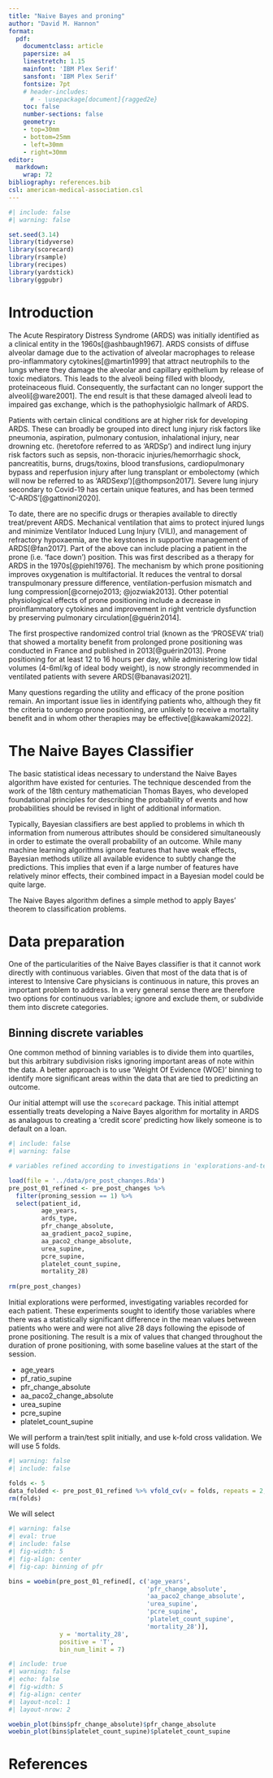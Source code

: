 ```yaml
---
title: "Naive Bayes and proning"
author: "David M. Hannon"
format:
  pdf:
    documentclass: article
    papersize: a4
    linestretch: 1.15
    mainfont: 'IBM Plex Serif'
    sansfont: 'IBM Plex Serif'
    fontsize: 7pt
    # header-includes:
      # - \usepackage[document]{ragged2e} 
    toc: false
    number-sections: false
    geometry: 
    - top=30mm
    - bottom=25mm
    - left=30mm
    - right=30mm
editor: 
  markdown: 
    wrap: 72
bibliography: references.bib
csl: american-medical-association.csl
---
```


```r
#| include: false
#| warning: false

set.seed(3.14)
library(tidyverse)
library(scorecard)
library(rsample)
library(recipes)
library(yardstick)
library(ggpubr)
```


# Introduction

The Acute Respiratory Distress Syndrome (ARDS) was initially identified
as a clinical entity in the 1960s[@ashbaugh1967]. ARDS consists of
diffuse alveolar damage due to the activation of alveolar macrophages to
release pro-inflammatory cytokines[@martin1999] that attract neutrophils
to the lungs where they damage the alveolar and capillary epithelium by
release of toxic mediators. This leads to the alveoli being filled with
bloody, proteinaceous fluid. Consequently, the surfactant can no longer
support the alveoli[@ware2001]. The end result is that these damaged
alveoli lead to impaired gas exchange, which is the pathophysiolgic
hallmark of ARDS.

Patients with certain clinical conditions are at higher risk for
developing ARDS. These can broadly be grouped into direct lung injury
risk factors like pneumonia, aspiration, pulmonary contusion,
inhalational injury, near drowning etc. (heretofore referred to as
'ARDSp') and indirect lung injury risk factors such as sepsis,
non-thoracic injuries/hemorrhagic shock, pancreatitis, burns,
drugs/toxins, blood transfusions, cardiopulmonary bypass and reperfusion
injury after lung transplant or embolectomy (which will now be referred
to as 'ARDSexp')[@thompson2017]. Severe lung injury secondary to
Covid-19 has certain unique features, and has been termed
'C-ARDS'[@gattinoni2020].

To date, there are no specific drugs or therapies available to directly
treat/prevent ARDS. Mechanical ventilation that aims to protect injured
lungs and minimize Ventilator Induced Lung Injury (VILI), and management
of refractory hypoxaemia, are the keystones in supportive management of
ARDS[@fan2017]. Part of the above can include placing a patient in the
prone (i.e. 'face down') position. This was first described as a therapy
for ARDS in the 1970s[@piehl1976]. The mechanism by which prone
positioning improves oxygenation is multifactorial. It reduces the
ventral to dorsal transpulmonary pressure difference,
ventilation-perfusion mismatch and lung compression[@cornejo2013;
@jozwiak2013]. Other potential physiological effects of prone
positioning include a decrease in proinflammatory cytokines and
improvement in right ventricle dysfunction by preserving pulmonary
circulation[@guérin2014].

The first prospective randomized control trial (known as the 'PROSEVA'
trial) that showed a mortality benefit from prolonged prone positioning
was conducted in France and published in 2013[@guérin2013]. Prone
positioning for at least 12 to 16 hours per day, while administering low
tidal volumes (4-6ml/kg of ideal body weight), is now strongly
recommended in ventilated patients with severe ARDS[@banavasi2021].

Many questions regarding the utility and efficacy of the prone position
remain. An important issue lies in identifying patients who, although
they fit the criteria to undergo prone positioning, are unlikely to
receive a mortality benefit and in whom other therapies may be
effective[@kawakami2022].

# The Naive Bayes Classifier

The basic statistical ideas necessary to understand the Naive Bayes
algorithm have existed for centuries. The technique descended from the
work of the 18th century mathematician Thomas Bayes, who developed
foundational principles for describing the probability of events and how
probabilities should be revised in light of additional information.

Typically, Bayesian classifiers are best applied to problems in which th
information from numerous attributes should be considered simultaneously
in order to estimate the overall probability of an outcome. While many
machine learning algorithms ignore features that have weak effects,
Bayesian methods utilize all available evidence to subtly change the
predictions. This implies that even if a large number of features have
relatively minor effects, their combined impact in a Bayesian model
could be quite large.

The Naive Bayes algorithm defines a simple method to apply Bayes'
theorem to classification problems.

# Data preparation

One of the particularities of the Naive Bayes classifier is that it
cannot work directly with continuous variables. Given that most of the
data that is of interest to Intensive Care physicians is continuous in
nature, this proves an important problem to address. In a very general
sense there are therefore two options for continuous variables; ignore
and exclude them, or subdivide them into discrete categories.

## Binning discrete variables
One common method of binning variables is to divide them into quartiles, but this arbitrary subdivision risks ignoring important areas of note within the data. A better approach is to use 'Weight Of Evidence (WOE)' binning to identify more significant areas within the data that are tied to predicting an outcome.

Our initial attempt will use the `scorecard` package. This initial attempt essentially treats developing a Naive Bayes algorithm for mortality in ARDS as analagous to creating a 'credit score' predicting how likely someone is to default on a loan.

```r
#| include: false
#| warning: false

# variables refined according to investigations in 'explorations-and-tests.R'

load(file = '../data/pre_post_changes.Rda')
pre_post_01_refined <- pre_post_changes %>% 
  filter(proning_session == 1) %>% 
  select(patient_id,
         age_years,
         ards_type,
         pfr_change_absolute,
         aa_gradient_paco2_supine,
         aa_paco2_change_absolute,
         urea_supine,
         pcre_supine,
         platelet_count_supine,
         mortality_28)
  
rm(pre_post_changes)
```

Initial explorations were performed, investigating variables recorded for each patient. These experiments sought to identify those variables where there was a statistically significant difference in the mean values between patients who were and were not alive 28 days following the episode of prone positioning. The result is a mix of values that changed throughout the duration of prone positioning, with some baseline values at the start of the session.

- age_years
- pf_ratio_supine
- pfr_change_absolute
- aa_paco2_change_absolute
- urea_supine
- pcre_supine
- platelet_count_supine

We will perform a train/test split initially, and use k-fold cross validation. We will use 5 folds.

```r
#| warning: false
#| include: false

folds <- 5
data_folded <- pre_post_01_refined %>% vfold_cv(v = folds, repeats = 2, strata = mortality_28)
rm(folds)
```

We will select 

```r
#| warning: false
#| eval: true
#| include: false
#| fig-width: 5
#| fig-align: center
#| fig-cap: binning of pfr

bins = woebin(pre_post_01_refined[, c('age_years', 
                                      'pfr_change_absolute', 
                                      'aa_paco2_change_absolute',
                                      'urea_supine',
                                      'pcre_supine',
                                      'platelet_count_supine',
                                      'mortality_28')], 
              y = 'mortality_28', 
              positive = 'T', 
              bin_num_limit = 7)

```

```r
#| include: true
#| warning: false
#| echo: false
#| fig-width: 5
#| fig-align: center
#| layout-ncol: 1
#| layout-nrow: 2

woebin_plot(bins$pfr_change_absolute)$pfr_change_absolute
woebin_plot(bins$platelet_count_supine)$platelet_count_supine

```



\newpage

# References
